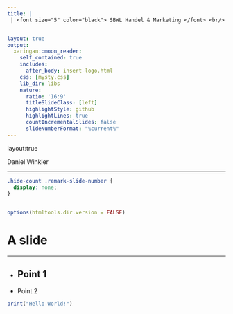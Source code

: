 ```yaml
---
title: |
 | <font size="5" color="black"> SBWL Handel & Marketing </font> <br/> Introduction to R <br/> <font size="5">Institute for Retailing & Data Science</font> 


layout: true
output:
  xaringan::moon_reader:
    self_contained: true
    includes:
      after_body: insert-logo.html
    css: [mysty.css]
    lib_dir: libs
    nature:
      ratio: '16:9'
      titleSlideClass: [left]
      highlightStyle: github
      highlightLines: true
      countIncrementalSlides: false
      slideNumberFormat: "%current%"
---
```


layout:true

<div class="footer"><span>Daniel Winkler</span></div>
---


```css
.hide-count .remark-slide-number {
  display: none;
}
  
```
```r
options(htmltools.dir.version = FALSE)
```





# A slide

___

- Point 1
--

- Point 2

```r
print("Hello World!")
```

